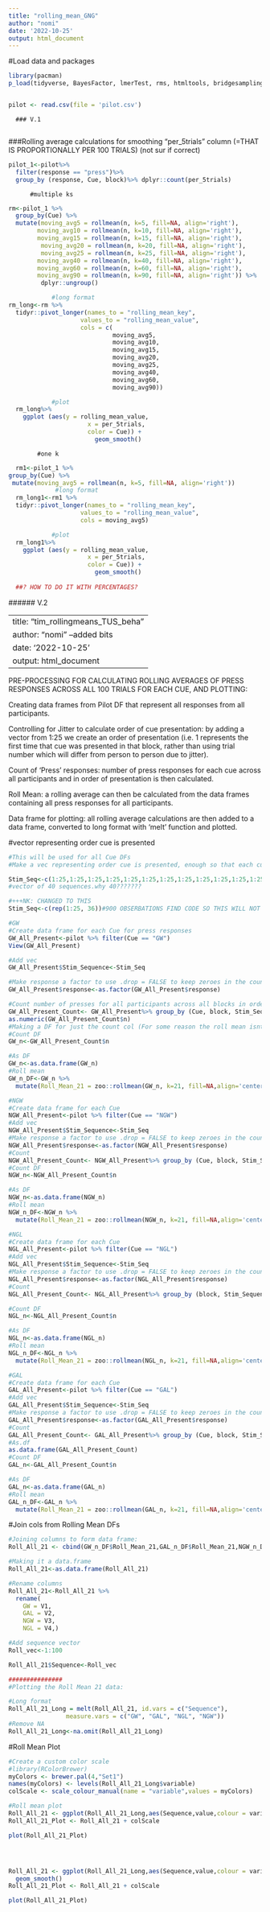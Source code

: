 ---
title: "rolling_mean_GNG"
author: "nomi"
date: '2022-10-25'
output: html_document
---


#Load data and packages
```{r}
library(pacman)
p_load(tidyverse, BayesFactor, lmerTest, rms, htmltools, bridgesampling, rstanarm,dplyr, magrittr, ggplot(), scales, RColorBrewer, parsnip, zoo, reshape)


pilot <- read.csv(file = 'pilot.csv')

```


      ### V.1
      
  


  ###Rolling average calculations for smoothing "per_5trials" column (=THAT IS PROPORTIONALLY PER 100 TRIALS)
        (not sur if correct)

```{r}
pilot_1<-pilot%>%  
  filter(response == "press")%>%
  group_by (response, Cue, block)%>% dplyr::count(per_5trials) 
```


          #multiple ks
```{r}


rm<-pilot_1 %>%
  group_by(Cue) %>%
  mutate(moving_avg5 = rollmean(n, k=5, fill=NA, align='right'),
        moving_avg10 = rollmean(n, k=10, fill=NA, align='right'),
        moving_avg15 = rollmean(n, k=15, fill=NA, align='right'),
         moving_avg20 = rollmean(n, k=20, fill=NA, align='right'),
         moving_avg25 = rollmean(n, k=25, fill=NA, align='right'),
        moving_avg40 = rollmean(n, k=40, fill=NA, align='right'),
        moving_avg60 = rollmean(n, k=60, fill=NA, align='right'),
        moving_avg90 = rollmean(n, k=90, fill=NA, align='right')) %>% 
         dplyr::ungroup()

            #long format
rm_long<-rm %>% 
  tidyr::pivot_longer(names_to = "rolling_mean_key", 
                    values_to = "rolling_mean_value", 
                    cols = c( 
                             moving_avg5, 
                             moving_avg10,
                             moving_avg15,
                             moving_avg20,
                             moving_avg25,
                             moving_avg40,
                             moving_avg60,
                             moving_avg90))

            #plot
  rm_long%>% 
    ggplot (aes(y = rolling_mean_value, 
                      x = per_5trials, 
                      color = Cue)) + 
                        geom_smooth()
```



            #one k
```{r}
  rm1<-pilot_1 %>%
group_by(Cue) %>%
 mutate(moving_avg5 = rollmean(n, k=5, fill=NA, align='right'))
             #long format
  rm_long1<-rm1 %>% 
  tidyr::pivot_longer(names_to = "rolling_mean_key", 
                    values_to = "rolling_mean_value", 
                    cols = moving_avg5)

            #plot
  rm_long1%>% 
    ggplot (aes(y = rolling_mean_value, 
                      x = per_5trials, 
                      color = Cue)) + 
                        geom_smooth()
  
  ##? HOW TO DO IT WITH PERCENTAGES?

```



 ###### V.2

---
title: "tim_rollingmeans_TUS_beha"
author: "nomi" --added bits
date: '2022-10-25'
output: html_document
---



PRE-PROCESSING FOR CALCULATING ROLLING AVERAGES OF PRESS RESPONSES ACROSS ALL 100 TRIALS FOR EACH CUE, AND PLOTTING:

Creating data frames from Pilot DF that represent all responses from all participants. 

Controlling for Jitter to calculate order of cue presentation: by adding a vector from 1:25 we create an order of presentation (i.e. 1 represents the first time that cue was presented in that block, rather than using trial number which will differ from person to person due to jitter).

Count of 'Press' responses: number of press responses for each cue across all participants and in order of presentation is then calculated.

Roll Mean: a rolling average can then be calculated from the data frames containing all press responses for all participants.

Data frame for plotting: all rolling average calculations are then added to a data frame, converted to long format with 'melt' function and plotted.


#vector representing order cue is presented
```{r}
#This will be used for all Cue DFs
#Make a vec representing order cue is presented, enough so that each cue for each participant has 1:25 of order

Stim_Seq<-c(1:25,1:25,1:25,1:25,1:25,1:25,1:25,1:25,1:25,1:25,1:25,1:25,1:25,1:25,1:25,1:25,1:25,1:25,1:25,1:25,1:25,1:25,1:25,1:25,1:25,1:25,1:25,1:25,1:25,1:25,1:25,1:25,1:25,1:25,1:25,1:25,1:25,1:25,1:25,1:25)
#vector of 40 sequences.why 40???????

#+++NK: CHANGED TO THIS
Stim_Seq<-c(rep(1:25, 36))#900 OBSERBATIONS FIND CODE SO THIS WILL NOT BE HAPPENING MANUALLY


```



```{r}
#GW
#Create data frame for each Cue for press responses
GW_All_Present<-pilot %>% filter(Cue == "GW")
View(GW_All_Present)

#Add vec
GW_All_Present$Stim_Sequence<-Stim_Seq

#Make response a factor to use .drop = FALSE to keep zeroes in the count
GW_All_Present$response<-as.factor(GW_All_Present$response)

#Count number of presses for all participants across all blocks in order from 1 to 100 (Total amount the cue was presented)
GW_All_Present_Count<- GW_All_Present%>% group_by (Cue, block, Stim_Sequence)%>% dplyr::count(response,.drop = FALSE) %>% filter(response == "press")
as.numeric(GW_All_Present_Count$n)
#Making a DF for just the count col (For some reason the roll mean isnt working with whole DF)
#Count DF
GW_n<-GW_All_Present_Count$n

#As DF
GW_n<-as.data.frame(GW_n)
#Roll mean
GW_n_DF<-GW_n %>%
  mutate(Roll_Mean_21 = zoo::rollmean(GW_n, k=21, fill=NA,align='center'))
```


```{r}
#NGW
#Create data frame for each Cue
NGW_All_Present<-pilot %>% filter(Cue == "NGW")
#Add vec
NGW_All_Present$Stim_Sequence<-Stim_Seq
#Make response a factor to use .drop = FALSE to keep zeroes in the count
NGW_All_Present$response<-as.factor(NGW_All_Present$response)
#Count
NGW_All_Present_Count<- NGW_All_Present%>% group_by (Cue, block, Stim_Sequence)%>% dplyr::count(response,.drop = FALSE) %>% filter(response == "press")
#Count DF
NGW_n<-NGW_All_Present_Count$n

#As DF
NGW_n<-as.data.frame(NGW_n)
#Roll mean
NGW_n_DF<-NGW_n %>%
  mutate(Roll_Mean_21 = zoo::rollmean(NGW_n, k=21, fill=NA,align='center'))
```


```{r}
#NGL
#Create data frame for each Cue
NGL_All_Present<-pilot %>% filter(Cue == "NGL")
#Add vec
NGL_All_Present$Stim_Sequence<-Stim_Seq
#Make response a factor to use .drop = FALSE to keep zeroes in the count
NGL_All_Present$response<-as.factor(NGL_All_Present$response)
#Count
NGL_All_Present_Count<- NGL_All_Present%>% group_by (block, Stim_Sequence)%>% dplyr::count(response,.drop = FALSE) %>% filter(response == "press")

#Count DF
NGL_n<-NGL_All_Present_Count$n

#As DF
NGL_n<-as.data.frame(NGL_n)
#Roll mean
NGL_n_DF<-NGL_n %>%
  mutate(Roll_Mean_21 = zoo::rollmean(NGL_n, k=21, fill=NA,align='center'))
```


```{r}
#GAL
#Create data frame for each Cue
GAL_All_Present<-pilot %>% filter(Cue == "GAL")
#Add vec
GAL_All_Present$Stim_Sequence<-Stim_Seq
#Make response a factor to use .drop = FALSE to keep zeroes in the count
GAL_All_Present$response<-as.factor(GAL_All_Present$response)
#Count
GAL_All_Present_Count<- GAL_All_Present%>% group_by (Cue, block, Stim_Sequence)%>% dplyr::count(response,.drop = FALSE) %>% filter(response == "press")
#As.df
as.data.frame(GAL_All_Present_Count)
#Count DF
GAL_n<-GAL_All_Present_Count$n

#As DF
GAL_n<-as.data.frame(GAL_n)
#Roll mean
GAL_n_DF<-GAL_n %>%
  mutate(Roll_Mean_21 = zoo::rollmean(GAL_n, k=21, fill=NA,align='center'))
```


#Join cols from Rolling Mean DFs

```{r}
#Joining columns to form data frame:
Roll_All_21 <- cbind(GW_n_DF$Roll_Mean_21,GAL_n_DF$Roll_Mean_21,NGW_n_DF$Roll_Mean_21,NGL_n_DF$Roll_Mean_21)

#Making it a data.frame
Roll_All_21<-as.data.frame(Roll_All_21)

#Rename columns
Roll_All_21<-Roll_All_21 %>% 
  rename(
    GW = V1,
    GAL = V2,
    NGW = V3,
    NGL = V4,)

#Add sequence vector
Roll_vec<-1:100

Roll_All_21$Sequence<-Roll_vec

###############
#Plotting the Roll Mean 21 data:

#Long format
Roll_All_21_Long = melt(Roll_All_21, id.vars = c("Sequence"),
                measure.vars = c("GW", "GAL", "NGL", "NGW"))
#Remove NA
Roll_All_21_Long<-na.omit(Roll_All_21_Long)
```

#Roll Mean Plot
```{r}
#Create a custom color scale
#library(RColorBrewer)
myColors <- brewer.pal(4,"Set1")
names(myColors) <- levels(Roll_All_21_Long$variable)
colScale <- scale_colour_manual(name = "variable",values = myColors)

#Roll mean plot
Roll_All_21 <- ggplot(Roll_All_21_Long,aes(Sequence,value,colour = variable, group = variable)) + geom_point() + geom_line()
Roll_All_21_Plot <- Roll_All_21 + colScale

plot(Roll_All_21_Plot)




Roll_All_21 <- ggplot(Roll_All_21_Long,aes(Sequence,value,colour = variable, group = variable))+
  geom_smooth()
Roll_All_21_Plot <- Roll_All_21 + colScale

plot(Roll_All_21_Plot)
```



